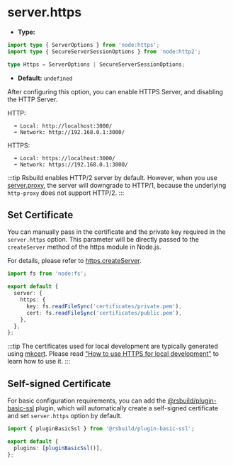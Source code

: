 # server.https

- **Type:**

```ts
import type { ServerOptions } from 'node:https';
import type { SecureServerSessionOptions } from 'node:http2';

type Https = ServerOptions | SecureServerSessionOptions;
```

- **Default:** `undefined`

After configuring this option, you can enable HTTPS Server, and disabling the HTTP Server.

HTTP:

```
  ➜ Local: http://localhost:3000/
  ➜ Network: http://192.168.0.1:3000/
```

HTTPS:

```
  ➜ Local: https://localhost:3000/
  ➜ Network: https://192.168.0.1:3000/
```

:::tip
Rsbuild enables HTTP/2 server by default. However, when you use [server.proxy](/config/server/proxy), the server will downgrade to HTTP/1, because the underlying `http-proxy` does not support HTTP/2.
:::

## Set Certificate

You can manually pass in the certificate and the private key required in the `server.https` option. This parameter will be directly passed to the `createServer` method of the https module in Node.js.

For details, please refer to [https.createServer](https://nodejs.org/api/https.html#https_https_createserver_options_requestlistener).

```ts
import fs from 'node:fs';

export default {
  server: {
    https: {
      key: fs.readFileSync('certificates/private.pem'),
      cert: fs.readFileSync('certificates/public.pem'),
    },
  },
};
```

:::tip
The certificates used for local development are typically generated using [mkcert](https://github.com/FiloSottile/mkcert). Please read ["How to use HTTPS for local development"](https://web.dev/articles/how-to-use-local-https?hl=en) to learn how to use it.
:::

## Self-signed Certificate

For basic configuration requirements, you can add the [@rsbuild/plugin-basic-ssl](https://github.com/rspack-contrib/rsbuild-plugin-basic-ssl) plugin, which will automatically create a self-signed certificate and set `server.https` option by default.

```ts
import { pluginBasicSsl } from '@rsbuild/plugin-basic-ssl';

export default {
  plugins: [pluginBasicSsl()],
};
```
